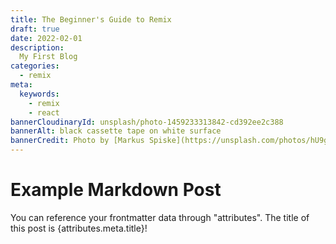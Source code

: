 ```yaml
---
title: The Beginner's Guide to Remix
draft: true
date: 2022-02-01
description:
  My First Blog
categories:
  - remix
meta:
  keywords:
    - remix
    - react
bannerCloudinaryId: unsplash/photo-1459233313842-cd392ee2c388
bannerAlt: black cassette tape on white surface
bannerCredit: Photo by [Markus Spiske](https://unsplash.com/photos/hU9gx8YfVK4)
---
```


# Example Markdown Post

You can reference your frontmatter data through "attributes". The title of this post is {attributes.meta.title}!